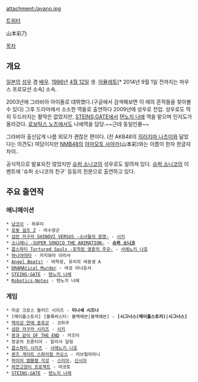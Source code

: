attachment:/ayano.jpg

[https://twitter.com/ayanon_y 트위터]

山本彩乃

[[목차]]

== 개요 ==
[[일본]]의 [[성우]] 겸 [[배우]]. [[1986년]] [[4월 12일]] 생. [[아뮬레토]][* 2014년 9월 1일 전까지는 마우스 프로모션 소속] 소속.

2003년에 그라비아 아이돌로 데뷔했다.(구글에서 검색해보면 이 때의 흔적들을 찾아볼 수 있다)  그후 드라마에서 소소한 역들로 출연하다 2009년에 성우로 전업. 성우로도 딱히 두드러지는 활약은 없었지만, [[STEINS;GATE]]에서 [[텐노지 나에]] 역을 맡으며 인지도가 올라갔다. [[로보틱스 노츠]]에서도 나에역을 담당.~~근데 동일인물~~

그라비아 출신답게 나름 외모가 괜찮은 편이다. (전 AKB48의 [[히라지마 나츠미]]와 닮았다는 의견도) 여담이지만 [[NMB48]]의 [[야마모토 사야카]](山本彩)와는 이름이 한자 한글자 차이..

공식적으로 발표되진 않았지만 [[슈퍼 소니코]]의 성우로도 알려져 있다. [[슈퍼 소니코]]의 이벤트에 '슈퍼 소니코의 친구' 등등의 친분으로 출연하고 있다.

== 주요 출연작 ==
=== 애니메이션 ===
 * [[냥코이]] - 하루미 
 * [[로봇 걸즈 Z]] - 마수장군
 * [[섬란 카구라 SHINOVI VERSUS -소녀들의 증명-]] - [[시키(섬란 카구라)|시키]]
 * [[소니애니 -SUPER SONICO THE ANIMATION-]] - '''[[슈퍼 소니코]]'''
 * [[콥스파티 Tortured Souls -포학된 영혼의 주규-]] - [[사에노키 나호]]
 * [[하나야마타]] - 카지와라 아리사
 * [[Angel Beats!]] - 여학생, 유리의 여동생 A
 * [[DRAMAtical Murder]] - 여성 아나운서
 * [[STEINS;GATE]] - [[텐노지 나에]]
 * [[Robotics;Notes]] - 텐노지 나에

=== 게임 ===
 * 미궁 크로스 블러드 시리즈 - '''미나세 시즈나'''
 * [메이플스토리] [블록버스터: 블랙헤븐|블랙헤븐] - '''[시그너스(메이플스토리)|시그너스]'''
 * [[백의성 연애 증후군]] - 코하쿠
 * [[섬란 카구라 시리즈]] - [[시키(섬란 카구라)|시키]]
 * [[용과 같이 OF THE END]] - 카즈미
 * 창공의 프론티어 - 알리사 달링
 * [[콥스파티 시리즈]] - [[사에노키 나호]]
 * [[퀸즈 게이트 스파이럴 카오스]] - 러브릴라아니
 * [[파이어 엠블렘 각성]] - [[스미아]], [[신시아]]
 * [[하얀고양이 프로젝트]] - 마코토
 * [[STEINS;GATE]] - [[텐노지 나에]]

